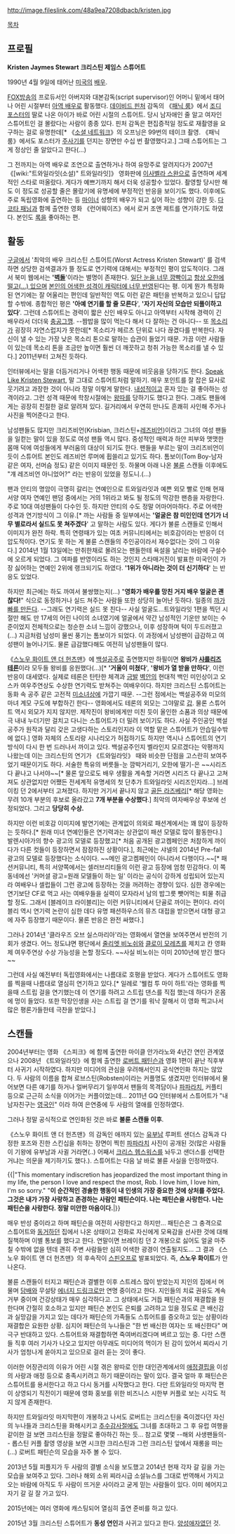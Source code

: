 http://image.fileslink.com/48a9ea7208dbacb/kristen.jpg


[[목차]]

== 프로필 ==
'''Kristen Jaymes Stewart'''
'''크리스틴 제임스 스튜어트'''

1990년 4월 9일에 태어난 [[미국]]의 [[배우]].

[[FOX]]방송의 프로듀서인 아버지와 대본감독(script supervisor)인 어머니 밑에서 태어나 어린 시절부터 [[아역 배우]]로 활동했다. [[데이비드 핀처]] 감독의 《[[패닉 룸]]》에서 [[조디 포스터]]의 딸로 나온 아이가 바로 어린 시절의 스튜어트. 당시 남자애인 줄 알고 여자인 스튜어트인 걸 몰랐다는 사람이 종종 있다. 핀처 감독은 편집증적일 정도로 재촬영을 요구하는 걸로 유명한데[* 《[[소셜 네트워크]]》의 오프닝은 99번의 테이크 촬영. 《패닉 룸》에서도 포스터가 [[주사기]]를 던지는 장면만 수십 번 촬영했다고.] 그때 스튜어트는 그게 정상인 줄 알았다고 한다(...)

그 전까지는 아역 배우로 조연으로 출연하거나 하여 유망주로 알려지다가 2007년 《[wiki:"트와일라잇(소설)" 트와일라잇]》 영화판에 [[이사벨라 스완]]으로 출연하며 세계적인 스타로 떠올랐다. 게다가 예쁘기까지 해서 더욱 성공할수 있었다. 촬영할 당시만 해도 이 정도로 성공할 줄은 몰랐기에 유명세에 부정적인 반응을 보이기도 했다. 이후에도 주로 독립영화에 출연하는 등 [[마이너]] 성향의 배우가 되고 싶어 하는 성향이 강한 듯. [[다코타 패닝]]과 함께 출연한 영화 《런어웨이즈》에서 로커 조앤 제트를 연기하기도 하였다. 본인도 [[록]]을 좋아하는 편.

== 활동 ==
[[구글]]에서 '최악의 배우 크리스틴 스튜어트(Worst Actress Kristen Stewart)' 를 검색하면 상당한 검색결과가 뜰 정도로 연기력에 대해서는 부정적인 평이 압도적이다. 그래서 북미 웹에서는 ''''[[벽돌]]''''이라는 별명이 존재한다. [http://youtu.be/FfWeLPtZvsk 일단 눈을 너무 깜빡이고] [http://youtu.be/0GHRmY9Sy1o 항상 오한에 떨고(...) 있으며] [http://youtu.be/7xt8AJiTvhQ 본인의 어색한 성격이 캐릭터에 너무 반영]된다는 평. 이게 뭔가 특정화된 연기에는 잘 어울리는 편인데 일반적인 역도 이런 같은 패턴을 반복하고 있으니 답답할 수밖에. 종합적인 평은 ''''아예 연기를 할 줄 모른다'''', ''''자기 자신의 모습만 되풀이하고 있다''''. 그런데 스튜어트는 경력이 짧은 신인 배우도 아니고 아역부터 시작해 경력이 긴 배우라서 더더욱 [[충공그깽]]. --짬밥을 많이 먹는다 해서 다 잘하는 건 아니다-- 또 [[목소리]]가 굉장히 자연스럽지가 못한데[* 목소리가 헤르츠 단위로 나다 끊겼다를 반복한다. 자신이 낼 수 있는 가장 낮은 목소리 톤으로 말하는 습관이 들었기 때문. 가끔 이런 사람들이 있는데 목소리 톤을 조금만 높이면 훨씬 더 깨끗하고 청취 가능한 목소리를 낼 수 있다.] 2011년부터 고쳐진 듯하다.

{{{#!html
<iframe width="560" height="315" src="//www.youtube.com/embed/4rW0_6C2Y-I" frameborder="0" allowfullscreen></iframe>}}}

인터뷰에서는 말을 더듬거리거나 어색한 행동 때문에 비웃음을 당하기도 한다. [http://youtu.be/zKKAVYI7vdU Speak Like Kristen Stewart], 말 그대로 스튜어트처럼 말하기. 매우 포인트를 잘 잡은 묘사로 웃기려고 과장한 것이 아니라 정말 이렇게 말한다. [[내성적]]이고 혼자 있는 걸 좋아하는 성격이라고. 그런 성격 때문에 학창시절에는 [[왕따]]를 당하기도 했다고 한다. 그래도 팬들에게는 굉장히 친절한 걸로 알려져 있다. 길거리에서 우연히 만나도 흔쾌히 사인해 주거나 사진을 찍어준다고 한다. 

남성팬들도 많지만 크리즈비언(Krisbian, 크리스틴+[[레즈비언]])이라고 그녀의 여성 팬들을 일컫는 말이 있을 정도로 여성 팬들 역시 많다. 중성적인 매력과 하얀 피부와 맷맷한 몸매 덕에 여성들에게 부러움의 대상이 되기도 한다. 팬들을 부르는 말이 크리즈비언이듯이 스튜어트 본인도 레즈비언 루머에 휩쓸리고 있기도 하다. 톰보이(Tom Boy-남자 같은 여자, 선머슴 정도) 같은 이미지 때문인 듯. 하물며 아래 나온 [[불륜]] 스캔들 이후에도 "걔 레즈비언 아니었어?" 라는 반응이 있었을 정도니.(...) 

팬과 안티의 명암이 극명히 갈리는 연예인으로 트와일라잇과 예쁜 외모 빨로 인해 현재 서양 여자 연예인 팬덤 중에서는 거의 1위라고 봐도 될 정도의 막강한 팬층을 자랑한다. 주로 10대 여성팬들이 다수인 듯. 하지만 안티의 수도 정말 어마어마하다. 주로 어색한 성격과 연기방식이 그 이유.[* 까는 사람들 중 일부에서는 ''''얼굴은 참 미인인데 연기가 너무 별로라서 실드도 못 쳐주겠다'''' 고 말하는 사람도 있다. 게다가 불륜 스캔들로 인해서 이미지가 완전 하락. 특히 연령때가 있는 여초 커뮤니티에서는 비호감이라는 반응이 더 압도적이다. 연기도 못 하는 게 불륜 스캔들의 주인공이라서 재수없다는 것이 그 이유다.] 2014년 1월 13일에는 만취한채로 몰려오는 팬들한테 욕설을 날리는 바람에 구설수에 오르게 되었다. 그 여파를 반영이라도 하는 것인지 스타매거진이 발표한 미국인이 가장 싫어하는 연예인 2위에 랭크되기도 하였다. ''''1위가 아니라는 것이 더 신기하다'''' 는 반응도 있었다.

하지만 최근에는 하도 까여서 불쌍했는지(...) "'''영화가 배우를 망친 거지 배우 얼굴은 괜찮다!'''" 식으로 동정하거나 실드 쳐주는 사람들 또한 상당히 늘어난 듯하다. 일종의 [[까가 빠를 만든다]]. --그래도 연기력은 실드 못 친다-- 사실 얼굴도...트와일라잇 1편을 찍던 시절만 해도 만 17세의 어린 나이의 소녀였기에 얼굴에서 약간 남성적인 기운만 보이는 수준이었지 전체적으로는 청순한 소녀 느낌이 강했으나, 이후 성장하며 턱이 두드러졌고 (...) 지금처럼 남성미 물씬 풍기는 톰보이가 되었다. 이 과정에서 남성팬이 급감하고 여성팬이 늘어나기도. 물론 급감했다해도 여전히 남성팬들이 많다.

《[[스노우 화이트 앤 더 헌츠맨]]》에 [[백설공주]]로 출연했지만 하필이면 '''왕비가 [[샤를리즈 테론]]'''이라 모두들 왕비를 응원했다(...)[* ''''거울이 미쳤다'''', ''''왕비가 열 받을 만하다'''', 이런 반응이 대세였다. 실제로 테론은 탄탄한 체격과 [[금발]] [[벽안]]의 현대적 백인 미인상이고 오스카 여우주연상도 수상한 연기력도 받쳐주는 여배우이다. 하지만 크리스틴 스튜어트는 동화 속 공주 같은 고전적 [[미소녀]]상에 가깝기 때문. --그런 점에서는 백설공주와 미모의 마녀 계모 구도에 부합하긴 한다-- 영화에서도 테론의 외모는 그야말로 [[갑]]. 물론 스튜어트 역시 외모가 지지 않지만. 제작진이 왕비에게만 미친 듯이 올인한 소품과 의상 때문에 극 내내 누더기만 걸치고 다니는 스튜어트가 더 밀려 보이기도 하다. 사실 주인공인 백설공주가 원작과 달리 갖은 고생다하는 스토리인지라 이 역할 맡은 스튜어트가 안습일수밖에 없다.] 영화 자체의 스토리랑 시나리오가 허접하기도 하지만 역시나 스튜어트의 연기 방식이 다시 한 번 드러나서 까이고 있다. 백설공주인지 벨라인지 모르겠다는 악평까지 나왔는데 이는 크리스틴의 연기가 《트와일라잇》 때와 비슷한 단점을 고스란히 보여주었기 때문이기도 하다. 서술한 특유의 버릇들-눈 깜박거리기, 오한에 떨기-은 ~~시리즈 다 끝나고 나서야~~[* 물론 앞으로도 배우 생활을 계속할 거라면 시리즈 다 끝나고 고쳐져도 상관없지만 어쨌든 전세계적 유명세의 첫 단추가 트와일라잇 시리즈인지라...] 브레이킹 던 2에서부터 고쳐졌다. 하지만 거기서 끝나지 않고 [[골든 라즈베리]][* 해당 영화는 무려 10개 부분의 후보로 올라갔고 '''7개 부분을 수상했다'''.] 최악의 여자배우상 후보에 선정되었다. 그리고 '''당당히 수상.'''

하지만 이런 비호감 이미지에 발연기에는 관계없이 의외로 패션계에서는 꽤 많이 등장하는 듯하다.[* 원래 미녀 연예인들은 연기력과는 상관없이 패션 모델로 많이 활동한다.] 발렌시아가의 향수 광고의 모델로 등장했고[* 처음 공개된 광고켐페인은 처참하게 까이다가 다른 컷들이 등장하면서 잠잠하진 상황이다.], 최근에는 샤넬의 2014년 Pre-fall 광고의 모델로 등장했다는 소식이다. ~~메인 광고켐페인이 아니라서 다행이다.~~[* 패션커뮤니티, 특히 서양쪽에서는 셀러브리티들의 이런 광고 등장에 엄청 민감하다. 이 쪽 동네에선 '커머셜 광고=원래 모델들이 하는 일' 이라는 공식이 강하게 성립되어 있는지라 여배우나 셀럽들이 그런 광고에 등장하는 것을 꺼려하는 경향이 있다. 심한 경우에는 연기보단 CF로 먹고 사는 여배우들을 실력이 모자라서 남의 밥그릇 뺏어먹는 퇴물 취급 할 정도. 그래서 [블레이크 라이블리]는 이런 커뮤니티에서 단골로 까이는 편이다. 라이블리 역시 연기력 논란이 심한 데다 유명 패션하우스의 뮤즈 대접을 받으면서 대형 광고에 자주 등장했기 때문이다. 물론 반응은 완전 싸했다.]

그러나 2014년 '클라우즈 오브 실스마리아'라는 영화에서 열연을 보여주면서 반전의 기회가 생겼다. 어느 정도냐면 평단에서 [[줄리엣 비노쉬]]와 [[클로이 모레츠]]를 제치고 칸 영화제 여우주연상 수상 가능성을 논할 정도다. ~~사실 비노쉬는 이미 2010년에 받긴 했다~~

그런데 사실 예전부터 독립영화에서는 나름대로 호평을 받았다. 게다가 스튜어트도 영화를 찍을때 나름대로 열심히 연기하고 있다.[* 일례로 '웰컴 투 마이 하트'라는 영화를 찍을때 스트립 걸을 연기했는데 이 연기를 하려고 스트립 댄스를 직접 했는데 하다가 온몸에 멍이 들었다. 또한 막장인생을 사는 스트립 걸 연기를 워낙 잘해서 이 영화 찍고나서 많은 평론가들한테 극찬을 받았다.]
== 스캔들 ==
2004년부터는 영화 《스피크》에 함께 출연한 마이클 안가라노와 4년간 연인 관계였으나 2008년 《트와일라잇》에 함께 출연한 [[로버트 패틴슨]]과 영화 1편이 끝난 직후부터 사귀기 시작하였다. 하지만 미디어의 관심을 우려해서인지 공식연인화 하지는 않았다. 두 사람의 이름을 합쳐 로브스틴(Robsten)이라는 커플명도 생겼지만 인터뷰에서 물어보면 다른 얘기를 하거나 얼버무리기 일쑤여서 팬들의 목격담이나 [[파파라치]], 커플티 등으로 근근히 소식을 이어가는 커플이었는데... 2011년 GQ 인터뷰에서 스튜어트가 "내 남자친구는 [[영국]]인" 이라 하여 은연중에 두 사람의 열애를 인정하였다.

그러나 정말 공식적으로 연인화된 것은 바로 '''불륜 스캔들 이후'''.

《스노우 화이트 앤 더 헌츠맨》의 감독인 애까지 있는 [[유부남]] 루퍼트 샌더스 감독과 다정한 포즈와 진한 스킨십을 취하는 장면이 찍힌 [[파파라치]] 사진이 공개된 것(많은 사람들이 기왕에 유부남과 사귈 거라면(..) 어째서 [[크리스 헴스워스]]를 놔두고 샌더스를 선택한 거냐는 의문을 제기하기도 했다.). 스튜어트는 다음 날 바로 불륜 사실을 인정하였다.

{{|"This momentary indiscretion has jeopardized the most important thing in my life, the person I love and respect the most, Rob. I love him, I love him, I'm so sorry."
"'''이 순간적인 경솔한 행동이 내 인생의 가장 중요한 것에 상처를 주었다. 그것은 내가 가장 사랑하고 존경하는 사람인 패틴슨이다. 나는 패틴슨을 사랑한다. 나는 패틴슨을 사랑한다. 정말 미안한 마음이다.'''|}} 

매우 반성 중이라고 하며 패틴슨을 여전히 사랑한다고 하지만... 패틴슨은 그 충격으로 스튜어트와 [[동거]]하던 집에서 나온 상태이고 전화로 자신에게 모욕감을 선사한 것에 대해 질책하며 이별 통보를 했다고 한다. 연말이면 브레이킹 던 2 개봉으로 싫어도 얼굴 마주칠 수밖에 없을 텐데 괜히 주변 사람들만 심히 어색한 광경이 연출될지도... 그 결과 《스노우 화이트 앤 더 헌츠맨》의 후속작이 [[스핀오프]]로 발표되었다. 즉, '''스노우 화이트'''가 안 나온다.

불륜 스캔들이 터지고 패틴슨과 결별한 이후 스트레스 많이 받았는지 지인의 집에서 머물며 [[담배]]와 무설탕 [[에너지 드링크]]로만 연명 중이라고 한다. 지인들의 치료 권유도 계속 거부 중이며 건강상태가 매우 심각하다고. 그 상태에서도 거듭 패틴슨과의 재결합을 원한다며 간절히 호소하고 있지만 패틴슨 본인도 은퇴를 고려하고 있을 정도로 큰 배신감과 실망감을 가지고 있는 데다가 패틴슨의 가족들도 스튜어트를 증오하고 있는 상황이라 재결합은 요원한 상황. 심지어 패틴슨의 누나들은 "한 번 배신한 여자는 또 배신한다" 며 극구 반대하고 있다. 스튜어트와 재결합하면 죽여버리겠다며 벼르고 있는 중. 다만 스캔들 직후 여러 기사가 나오고 있지만 아무래도 미디어의 먹이가 된 감이 있어서 찌라시 기사가 엄청나게 쏟아지고 있으므로 걸러 듣는 것이 좋다. 
 
이러한 어장관리의 이유가 어린 시절 겪은 왕따로 인한 대인관계에서의 [[애정결핍]]을 이성의 사랑과 애정 등으로 충족시키려고 하기 때문이라는 말이 있다. 결국 얼마 후 패틴슨은 스튜어트를 용서한다고 하고 다시 동거를 시작했다고 한다. 다만 트와일라잇 마지막 편이 상영되기 직전이기 때문에 영화 홍보를 위한 비즈니스 시한부 커플로 보는 시각도 적지 않게 존재한다.

하지만 트와일라잇 마지막편이 개봉하고 나서도 로버트는 크리스틴을 죽이겠다던 자신의 누나들과 크리스틴을 화해시키고 [[추수감사절]]에도 그녀를 초대하고 그 후 유럽 여행을 같이한 걸 보면 크리스틴을 정말로 좋아하긴 하는 듯... 참고로 몇몇 --해외 사생팬들의-- 롭스틴 커플 촬영 영상을 보면 시크한 크리스틴과 그런 크리스틴 앞에서 재롱을 떠는(...) 로버트 패틴슨의 모습을 자주 볼 수 있다. 

2013년 5월 피플지가 두 사람의 결별 소식을 보도했고 2014년 현재 각자 갈 길을 가는 모습을 보여주고 있다. 그러나 해외 소위 찌라시급 소설뉴스를 그대로 번역해서 가지고 오는 바람에 아직도 두 사람이 뜨거운 사이라고 굳게 믿는 사람들이 있다. 이미 헤어지고 자기 갈 길 잘 가고 있다.

2015년에는 여러 영화에 캐스팅되어 열심히 출연 준비를 하고 있다.  

2015년 3월 크리스틴 스튜어트가 '''동성 연인'''과 사귀고 있다고 한다. [[양성애자]]였던 것.
